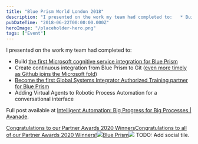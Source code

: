 ```yaml
---
title: "Blue Prism World London 2018"
description: "I presented on the work my team had completed to:   * Build the first Microsoft cognitive service integration for Blue Prism    [https://www.avanade"
pubDateTime: "2018-06-22T00:00:00.000Z"
heroImage: "/placeholder-hero.png"
tags: ["Event"]
---
```


I presented on the work my team had completed to:

- Build [the first Microsoft cognitive service integration for Blue Prism](https://www.avanade.com/404?item=web%3a%7bAA4D08D2-9DEE-4772-9270-80E747CFBADC%7d%40en)
- Create continuous integration from Blue Prism to Git ([even more timely as Github joins the Microsoft fold](https://news.microsoft.com/2018/06/04/microsoft-to-acquire-github-for-7-5-billion/))
- [Become the first Global Systems Integrator Authorized Training partner for Blue Prism](https://www.prnewswire.com/news-releases/avanade-first-global-systems-integrator-si-to-become-authorized-training-partner-for-blue-prism-300664404.html)
- Adding Virtual Agents to Robotic Process Automation for a conversational interface

Full post available at [Intelligent Automation: Big Progress for Big Processes | Avanade](https://www.avanade.com/en/blogs/avanade-insights/artificial-intelligence/intelligent-automation-blue-prism).

[Congratulations to our Partner Awards 2020 WinnersCongratulations to all of our Partner Awards 2020 Winners!![](https://www.blueprism.com/assets/favicons/apple-touch-icon.png?v=2.1)Blue Prism![](https://www.blueprism.com/uploads/resources/thumbnails/blog/_1200x630_crop_center-center_82_none/BP-Partner-Awards-2020-W-Thumb-440x303px.jpg?mtime=1592924721)](https://www.blueprism.com/resources/blog/congratulations-to-our-partner-awards-2020-winners/)
TODO: Add social tile.
